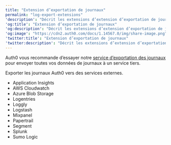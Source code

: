 ---
title: "Extension d’exportation de journaux"
permalink: "log-export-extensions"
'description': "Décrit les extensions d’extension d’exportation de journaux proposées pour des services tiers."
'og:title': "Extension d’exportation de journaux"
'og:description': "Décrit les extensions d’extension d’exportation de journaux proposées pour des services tiers."
'og:image': "https://cdn2.auth0.com/docs/1.14567.0/img/share-image.png"
'twitter:title': "Extension d’exportation de journaux"
'twitter:description': "Décrit les extensions d’extension d’exportation de journaux proposées pour des services tiers."
---

<Callout icon="file-lines" color="#0EA5E9" iconType="regular">

Auth0 vous recommande d’essayer notre [service d’exportation des journaux](/docs/fr-ca/customize/log-streams) pour envoyer toutes vos données de journaux à un service tiers.

</Callout>

Exporter les journaux Auth0 vers des services externes.

* Application Insights
* AWS Cloudwatch
* Azure Blob Storage
* Logentries
* Loggly
* Logstash
* Mixpanel
* Papertrail
* Segment
* Splunk
* Sumo Logic